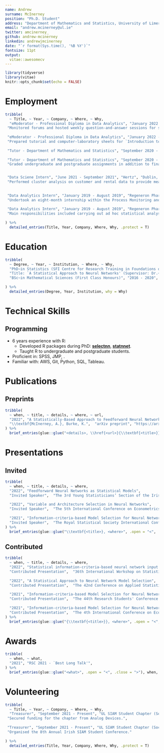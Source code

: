 ```yaml
---
name: Andrew
surname: McInerney
position: "Ph.D. Student"
address: "Department of Mathematics and Statistics, University of Limerick"
email: "andrew.mcinerney@ul.ie"
twitter: amcinerney_
github: andrew-mcinerney
linkedin: andrewjmcinerney
date: "`r format(Sys.time(), '%B %Y')`"
fontsize: 11pt
output: 
  vitae::awesomecv
---
```


```r
library(tidyverse)
library(vitae)
knitr::opts_chunk$set(echo = FALSE)
```

# Employment

```r
tribble(
  ~ Title, ~ Year, ~ Company, ~ Where, ~ Why,
  "eModerator - Professional Diploma in Data Analytics", "January 2022 - Present", "University of Limerick", "Limerick, Ireland",   
 "Monitored forums and hosted weekly question-and-answer sessions for students in online modules titled `Data Analytics with R' and `Introduction to Predictive Analytics'.",
 
 "eModerator - Professional Diploma in Data Analytics", "January 2022 - Present", "University of Limerick", "Limerick, Ireland",   
 "Prepared tutorial and computer-laboratory sheets for `Introduction to Predictive Analytics'.",
 
 "Tutor - Department of Mathematics and Statistics", "September 2020 - Present", "", "",  "Tutored undergraduate and postgraduate students in the following modules: Advanced Data Analysis, Applied Business Statistics, Applied Data Analysis, Statistics for Data Analytics, Stochastic Processes.",
 
 "Tutor - Department of Mathematics and Statistics", "September 2020 - Present", "", "",
 "Graded undergraduate and postgraduate assignments in addition to final examinations.",


 "Data Sciene Intern", "June 2021 - September 2021", "Hertz", "Dublin, Ireland", 
 "Performed cluster analysis on customer and rental data to provide meaningful customer segments for the Marketing team.",
 
 
 "Data Analytics Intern", "January 2019 - August 2019", "Regeneron Pharmaceuticals", "Limerick, Ireland",
 "Undertook an eight-month internship within the Process Monitoring and Data Analytics team.",
 
 "Data Analytics Intern", "January 2019 - August 2019", "Regeneron Pharmaceuticals", "Limerick, Ireland",
 "Main responsibilities included carrying out ad hoc statistical analyses (e.g., t-tests and ANOVA), statistical process control (SPC), and design of experiments (DOE)."
	              
) %>% 
  detailed_entries(Title, Year, Company, Where, Why, .protect = T)
```


# Education

```r
tribble(
  ~ Degree, ~ Year, ~ Institution, ~ Where, ~ Why,
  "PhD~in Statistics (SFI Centre for Research Training in Foundations of Data Science)", "2020 - Present", "University of Limerick", "Dublin, Ireland",
  "Title: `A Statistical Approach to Neural Networks' (Supervisor: Dr.~Kevin Burke).",
  "BSc~in Mathematical Sciences (First Class Honours)", "2016 - 2020", "University of Limerick", "Limerick, Ireland", NA
  
) %>% 
  detailed_entries(Degree, Year, Institution, why = Why)
```


# Technical Skills

## Programming
\vspace{-0.2cm}
- 6 years experience with R:
    - Developed R packages during PhD: [**selectnn**](https://github.com/andrew-mcinerney/selectnn), [**statnnet**](https://github.com/andrew-mcinerney/statnnet).
    - Taught R to undergraduate and postgraduate students.
- Proficient in: SPSS, JMP, \LaTeX.
- Familiar with: AWS, Git, Python, SQL, Tableau.

# Publications

## Preprints

```r
tribble(
  ~ when, ~ title, ~ details, ~ where, ~ url,
  "2022", "A Statistically-Based Approach to Feedforward Neural Network Model Selection", 
  "\\textbf{McInerney, A.}, Burke, K.",  "arXiv preprint", "https://arxiv.org/abs/2207.04248",
) %>%
  brief_entries(glue::glue("<details>, \\href{<url>}{\\textbf{<title>}} (\\textit{<where>})", .open = "<", .close = ">"), when, .protect = FALSE)
```

\newpage

# Presentations

## Invited

```r
tribble(
  ~ when, ~ title, ~ details, ~ where, 
  "2022", "Feedforward Neural Networks as Statistical Models", 
  "Invited Speaker",  "The 3rd Young Statisticians’ Section of the Irish Statistical Association (Young-ISA) Meeting: Collaborative Workflow in Data Science",
  
  "2022", "Variable and Architecture Selection in Neural Networks", 
  "Invited Speaker",  "The 5th International Conference on Econometrics and Statistics (EcoSta 2022)",
  
  "2021", "Information-criteria-based Model Selection for Neural Networks", 
  "Invited Speaker",  "The Royal Statistical Society International Conference 2021 (RSS)",
) %>%
  brief_entries(glue::glue("\\textbf{<title>}, <where>", .open = "<", .close = ">"), when, .protect = FALSE)
```



## Contributed

```r
tribble(
  ~ when, ~ title, ~ details, ~ where, 
  "2022", "Statistical information-criteria-based neural network input and hidden node selection", 
  "Contributed Presentation",  "36th International Workshop on Statistical Modelling (IWSM 2022)",
  
  "2022", "A Statistical Approach to Neural Network Model Selection", 
  "Contributed Presentation",  "The 42nd Conference on Applied Statistics in Ireland (CASI 2022)",
  
  "2021", "Information-criteria-based Model Selection for Neural Networks", 
  "Contributed Presentation",  "The 44th Research Students' Conference in Probability and Statistics (RSC 2021)",
  
  "2021", "Information-criteria-based Model Selection for Neural Networks", 
  "Contributed Presentation",  "The 4th International Conference on Econometrics and Statistics (EcoSta 2021)",
) %>%
  brief_entries(glue::glue("{\\textbf{<title>}}, <where>", .open = "<", .close = ">"), when, .protect = FALSE)
```


# Awards

```r
tribble(
  ~ when, ~ what,
  "2021", "RSC 2021 - `Best Long Talk'",
) %>%
  brief_entries(glue::glue("<what>", .open = "<", .close = ">"), when, .protect = FALSE)
```

# Volunteering

```r
tribble(
  ~ Title, ~ Year, ~ Company, ~ Where, ~ Why,
  "Treasurer", "September 2021 - Present", "UL SIAM Student Chapter (Society for Industrial and Applied Mathematics)", "Limerick, Ireland",   
 "Secured funding for the chapter from Analog Devices.",
 
 "Treasurer", "September 2021 - Present", "UL SIAM Student Chapter (Society for Industrial and Applied Mathematics)", "Limerick, Ireland",   
 "Organised the 8th Annual Irish SIAM Student Conference."
 
) %>% 
  detailed_entries(Title, Year, Company, Where, Why, .protect = T)
```

